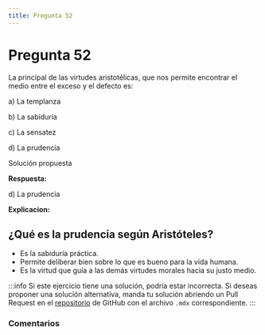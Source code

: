 ```yaml
---
title: Pregunta 52
---
```



# Pregunta 52

<div className="exercise">
La principal de las virtudes aristotélicas, que nos permite encontrar el medio entre el exceso y el
defecto es:

a) La templanza

b) La sabiduría

c) La sensatez

d) La prudencia

</div>

<MDXDetails>
<summary>Solución propuesta</summary>

<div className="exercise">

**Respuesta:**

d) La prudencia

**Explicacion:**

## ¿Qué es la prudencia según Aristóteles?

- Es la sabiduría práctica.
- Permite deliberar bien sobre lo que es bueno para la vida humana.
- Es la virtud que guía a las demás virtudes morales hacia su justo medio.

</div>

:::info
Si este ejercicio tiene una solución, podría estar incorrecta. Si deseas proponer una solución alternativa, manda tu solución abriendo
un Pull Request en el [repositorio](https://github.com/crow-rojas/apuntes-fundamentals/pulls) de GitHub con el archivo
`.mdx` correspondiente.
:::

</MDXDetails>

### Comentarios

<Disqus
  url="https://crow-rojas.github.io/apuntes-fundamentals/docs/engineering/ethics/exercises/2024-2/p52"
  identifier="docs/engineering/ethics/exercises/2024-2/p52"
  title="2024-2 Ética - Pregunta 52"
/>
